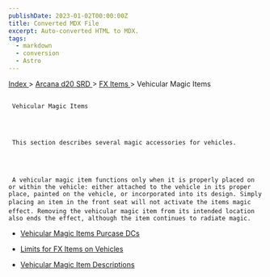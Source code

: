 ```yaml
---
publishDate: 2023-01-02T00:00:00Z
title: Converted MDX File
excerpt: Auto-converted HTML to MDX.
tags:
  - markdown
  - conversion
  - Astro
---
```


[
Index
](-index) >
[
Arcana d20 SRD
](arcana-d20-srd-index) >
[
FX Items
](arcana-d20-srd-fx-items-index) > Vehicular Magic Items

##

     Vehicular Magic Items




     This section describes several magic accessories for vehicles.




     A vehicular magic item functions only when it is properly placed on or within the vehicle: either attached to the vehicle in its proper place, painted on the vehicle, or incorporated into its design. Simply placing an item in the front seat will not activate the items magic effect. Removing the vehicular magic item from its intended location also ends the effect, although the item continues to radiate magic.

- [
  Vehicular
  Magic Items Purcase DCs
  ](arcana-d20-srd-fx-items-vehicular-magic-items-vehicular-magic-items-purchase-dcs)

- [
  Limits
  for FX Items on Vehicles
  ](arcana-d20-srd-fx-items-vehicular-magic-items-limits-for-fx-items-on-vehicles)

- [
  Vehicular
  Magic Item Descriptions
  ](arcana-d20-srd-fx-items-vehicular-magic-items-vehicular-magic-items-descriptions)
